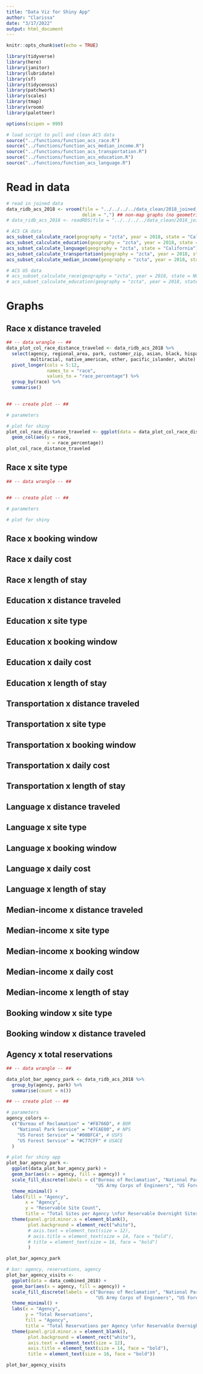 ```yaml
---
title: "Data Viz for Shiny App"
author: "Clarissa"
date: "3/17/2022"
output: html_document
---
```


```r
knitr::opts_chunk$set(echo = TRUE)

library(tidyverse)
library(here)
library(janitor)
library(lubridate)
library(sf)
library(tidycensus)
library(patchwork)
library(scales)
library(tmap)
library(vroom)
library(paletteer)

options(scipen = 999)

# load script to pull and clean ACS data
source("../functions/function_acs_race.R")
source("../functions/function_acs_median_income.R")
source("../functions/function_acs_transportation.R")
source("../functions/function_acs_education.R")
source("../functions/function_acs_language.R")
```

# Read in data

```r
# read in joined data
data_ridb_acs_2018 <- vroom(file = "../../../../data_clean/2018_joined_data.csv",
                            delim = ",") ## non-map graphs (no geometries)
# data_ridb_acs_2018 <- readRDS(file = "../../../../data_clean/2018_joined_data.rds") ## maps (don't use RDS for non-map viz, too slow)

# ACS CA data
acs_subset_calculate_race(geography = "zcta", year = 2018, state = "California")
acs_subset_calculate_education(geography = "zcta", year = 2018, state = "California")
acs_subset_calculate_language(geography = "zcta", state = "California")
acs_subset_calculate_transportation(geography = "zcta", year = 2018, state = "California")
acs_subset_calculate_median_income(geography = "zcta", year = 2018, state = "California")

# ACS US data
# acs_subset_calculate_race(geography = "zcta", year = 2018, state = NULL)
# acs_subset_calculate_education(geography = "zcta", year = 2018, state = NULL)
```


# Graphs

## Race x distance traveled

```r
## -- data wrangle -- ##
data_plot_col_race_distance_traveled <- data_ridb_acs_2018 %>% 
  select(agency, regional_area, park, customer_zip, asian, black, hispanic_latinx, 
         multiracial, native_american, other, pacific_islander, white) %>% 
  pivot_longer(cols = 5:12,
               names_to = "race", 
               values_to = "race_percentage") %>% 
  group_by(race) %>% 
  summarise()
  

## -- create plot -- ##

# parameters

# plot for shiny
plot_col_race_distance_traveled <- ggplot(data = data_plot_col_race_distance_traveled) +
  geom_col(aes(y = race,
               x = race_percentage))
plot_col_race_distance_traveled
```


## Race x site type

```r
## -- data wrangle -- ##


## -- create plot -- ##

# parameters

# plot for shiny
```


## Race x booking window

## Race x daily cost

## Race x length of stay


## Education x distance traveled

## Education x site type

## Education x booking window

## Education x daily cost

## Education x length of stay


## Transportation x distance traveled

## Transportation x site type

## Transportation x booking window

## Transportation x daily cost

## Transportation x length of stay


## Language x distance traveled

## Language x site type

## Language x booking window

## Language x daily cost

## Language x length of stay


## Median-income x distance traveled

## Median-income x site type

## Median-income x booking window

## Median-income x daily cost

## Median-income x length of stay


## Booking window x site type

## Booking window x distance traveled


## Agency x total reservations

```r
## -- data wrangle -- ##

data_plot_bar_agency_park <- data_ridb_acs_2018 %>% 
  group_by(agency, park) %>% 
  summarise(count = n())

## -- create plot -- ##

# parameters
agency_colors <- 
  c("Bureau of Reclamation" = "#F8766D", # BOR
    "National Park Service" = "#7CAE00", # NPS
    "US Forest Service" = "#00BFC4", # USFS
    "US Forest Service" = "#C77CFF" # USACE
  )

# plot for shiny app
plot_bar_agency_park <- 
  ggplot(data_plot_bar_agency_park) +
  geom_bar(aes(x = agency, fill = agency)) +
  scale_fill_discrete(labels = c("Bureau of Reclamation", "National Park Service", 
                                 "US Army Corps of Engineers", "US Forest Service")) +
  theme_minimal() +
  labs(fill = "Agency",
       x = "Agency",
       y = "Reservable Site Count",
       title = "Total Sites per Agency \nfor Reservable Overnight Sites in California in 2018") +
  theme(panel.grid.minor.x = element_blank(),
        plot.background = element_rect("white"),
        # axis.text = element_text(size = 12),
        # axis.title = element_text(size = 14, face = "bold"),
        # title = element_text(size = 16, face = "bold")
        )

plot_bar_agency_park
```

```r
# bar: agency, reservations, agency
plot_bar_agency_visits <- 
  ggplot(data = data_combined_2018) +
  geom_bar(aes(x = agency, fill = agency)) +
  scale_fill_discrete(labels = c("Bureau of Reclamation", "National Park Service", 
                                 "US Army Corps of Engineers", "US Forest Service")) +
  theme_minimal() +
  labs(x = "Agency",
       y = "Total Reservations",
       fill = "Agency",
       title = "Total Reservations per Agency \nfor Reservable Overnight Sites in California in 2018") +
  theme(panel.grid.minor.x = element_blank(),
        plot.background = element_rect("white"),
        axis.text = element_text(size = 12),
        axis.title = element_text(size = 14, face = "bold"),
        title = element_text(size = 16, face = "bold"))

plot_bar_agency_visits
```




